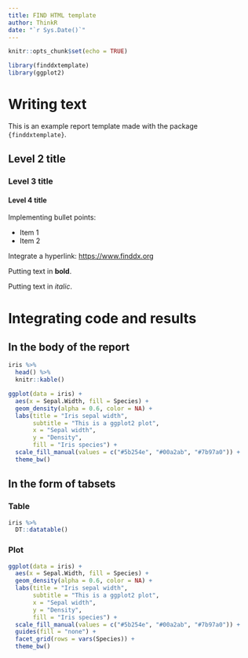 ```yaml
---
title: FIND HTML template
author: ThinkR
date: "`r Sys.Date()`"
---
```


```r
knitr::opts_chunk$set(echo = TRUE)
```

```r
library(finddxtemplate)
library(ggplot2)
```

# Writing text

This is an example report template made with the package `{finddxtemplate}`.

## Level 2 title

### Level 3 title

#### Level 4 title

Implementing bullet points: 

+ Item 1
+ Item 2

Integrate a hyperlink: <https://www.finddx.org>

Putting text in **bold**. 

Putting text in _italic_.

# Integrating code and results

## In the body of the report

```r
iris %>% 
  head() %>% 
  knitr::kable()
```

```r
ggplot(data = iris) +
  aes(x = Sepal.Width, fill = Species) +
  geom_density(alpha = 0.6, color = NA) +
  labs(title = "Iris sepal width",
       subtitle = "This is a ggplot2 plot",
       x = "Sepal width",
       y = "Density",
       fill = "Iris species") +
  scale_fill_manual(values = c("#5b254e", "#00a2ab", "#7b97a0")) +
  theme_bw()
```

## In the form of tabsets {.tabset}

### Table

```r
iris %>% 
  DT::datatable()
```

### Plot

```r
ggplot(data = iris) +
  aes(x = Sepal.Width, fill = Species) +
  geom_density(alpha = 0.6, color = NA) +
  labs(title = "Iris sepal width",
       subtitle = "This is a ggplot2 plot",
       x = "Sepal width",
       y = "Density",
       fill = "Iris species") +
  scale_fill_manual(values = c("#5b254e", "#00a2ab", "#7b97a0")) +
  guides(fill = "none") +
  facet_grid(rows = vars(Species)) +
  theme_bw()
```
